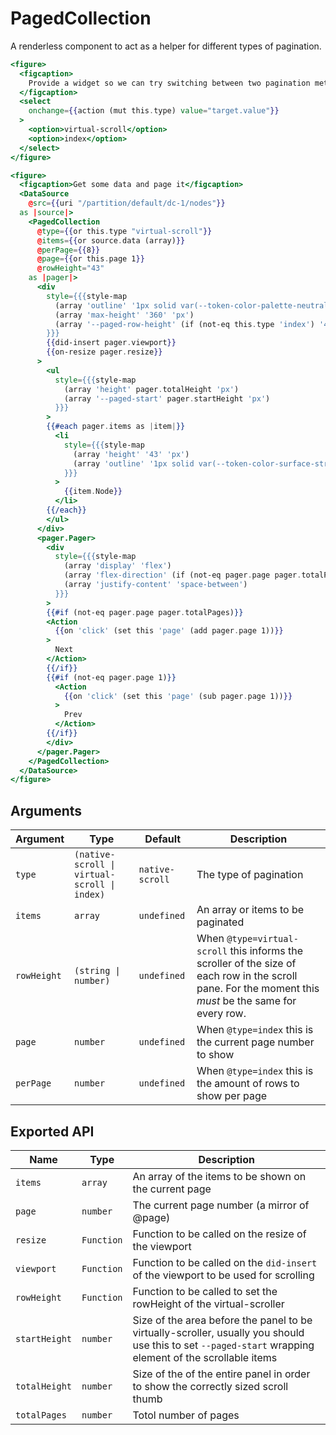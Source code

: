 # PagedCollection

A renderless component to act as a helper for different types of pagination.

```hbs preview-template
<figure>
  <figcaption>
    Provide a widget so we can try switching between two pagination methods
  </figcaption>
  <select
    onchange={{action (mut this.type) value="target.value"}}
  >
    <option>virtual-scroll</option>
    <option>index</option>
  </select>
</figure>

<figure>
  <figcaption>Get some data and page it</figcaption>
  <DataSource
    @src={{uri "/partition/default/dc-1/nodes"}}
  as |source|>
    <PagedCollection
      @type={{or this.type "virtual-scroll"}}
      @items={{or source.data (array)}}
      @perPage={{8}}
      @page={{or this.page 1}}
      @rowHeight="43"
    as |pager|>
      <div
        style={{{style-map
          (array 'outline' '1px solid var(--token-color-palette-neutral-300)')
          (array 'max-height' '360' 'px')
          (array '--paged-row-height' (if (not-eq this.type 'index') '43px'))
        }}}
        {{did-insert pager.viewport}}
        {{on-resize pager.resize}}
      >
        <ul
          style={{{style-map
            (array 'height' pager.totalHeight 'px')
            (array '--paged-start' pager.startHeight 'px')
          }}}
        >
        {{#each pager.items as |item|}}
          <li
            style={{{style-map
              (array 'height' '43' 'px')
              (array 'outline' '1px solid var(--token-color-surface-strong)')
            }}}
          >
            {{item.Node}}
          </li>
        {{/each}}
        </ul>
      </div>
      <pager.Pager>
        <div
          style={{{style-map
            (array 'display' 'flex')
            (array 'flex-direction' (if (not-eq pager.page pager.totalPages) 'row-reverse'))
            (array 'justify-content' 'space-between')
          }}}
        >
        {{#if (not-eq pager.page pager.totalPages)}}
        <Action
          {{on 'click' (set this 'page' (add pager.page 1))}}
        >
          Next
        </Action>
        {{/if}}
        {{#if (not-eq pager.page 1)}}
          <Action
            {{on 'click' (set this 'page' (sub pager.page 1))}}
          >
            Prev
          </Action>
        {{/if}}
        </div>
      </pager.Pager>
    </PagedCollection>
  </DataSource>
</figure>
```

## Arguments

| Argument | Type | Default | Description |
| --- | --- | --- | --- |
| `type` | `(native-scroll \| virtual-scroll \| index)` | `native-scroll` | The type of pagination |
| `items` | `array` | `undefined` | An array or items to be paginated |
| `rowHeight` | `(string \| number)` | `undefined` | When `@type=virtual-scroll` this informs the scroller of the size of each row in the scroll pane. For the moment this _must_ be the same for every row. |
| `page` | `number` | `undefined` | When `@type=index` this is the current page number to show |
| `perPage` | `number` | `undefined` | When `@type=index` this is the amount of rows to show per page |

## Exported API

| Name | Type | Description |
| --- | --- | --- |
| `items` | `array` | An array of the items to be shown on the current page |
| `page` | `number` | The current page number (a mirror of @page) |
| `resize` | `Function` | Function to be called on the resize of the viewport |
| `viewport` | `Function` | Function to be called on the `did-insert` of the viewport to be used for scrolling |
| `rowHeight` | `Function` | Function to be called to set the rowHeight of the virtual-scroller |
| `startHeight` | `number` | Size of the area before the panel to be virtually-scroller, usually you should use this to set `--paged-start` wrapping element of the scrollable items |
| `totalHeight` | `number` | Size of the of the entire panel in order to show the correctly sized scroll thumb |
| `totalPages` | `number` | Totol number of pages |


